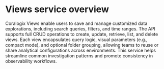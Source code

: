 # Views service overview

Coralogix Views enable users to save and manage customized data explorations, including search queries, filters, and time ranges. The API supports full CRUD operations to create, update, retrieve, list, and delete views. Each view encapsulates query logic, visual parameters (e.g., compact mode), and optional folder grouping, allowing teams to reuse or share analytical configurations across environments. This service helps streamline common investigation patterns and promote consistency in observability workflows.


